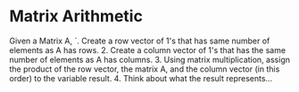 # Matrix Arithmetic

Given a Matrix A, 
`. Create a row vector of 1's that has same number of elements as A has rows. 
2. Create a column vector of 1's that has the same number of elements as A has columns. 
3. Using matrix multiplication, assign the product of the row vector, the matrix A, and the column vector (in this order) to the variable result. 
4. Think about what the result represents...